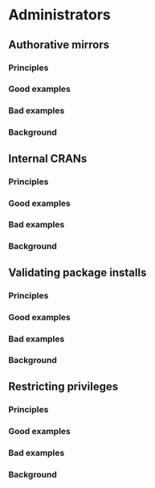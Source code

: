 # Administrators

## Authorative mirrors

### Principles
### Good examples
### Bad examples
### Background

## Internal CRANs

### Principles
### Good examples
### Bad examples
### Background

## Validating package installs

### Principles
### Good examples
### Bad examples
### Background

## Restricting privileges

### Principles
### Good examples
### Bad examples
### Background

